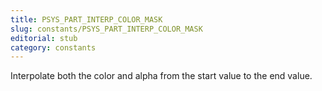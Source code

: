 ```yaml
---
title: PSYS_PART_INTERP_COLOR_MASK
slug: constants/PSYS_PART_INTERP_COLOR_MASK
editorial: stub
category: constants
---
```


<LSLConstant
	name="PSYS_PART_INTERP_COLOR_MASK"
	type="integer"
	value="0x1"
/>

Interpolate both the color and alpha from the start value to the end value.
